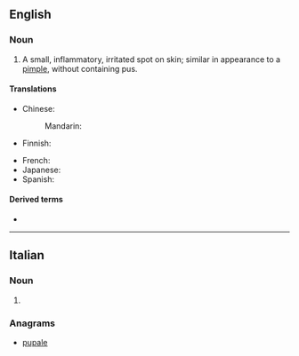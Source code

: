 ==English==

===Noun===
{{en-noun}}

# A small, inflammatory, irritated spot on skin; similar in appearance to a [[pimple]], without containing pus.

====Translations====
{{trans-top|small, inflammatory spot on skin without pus}}
* Chinese:
*: Mandarin: {{t+|cmn|丘疹|tr=qiūzhěn|sc=Hani}}
* Finnish: {{t|fi|näppylä}}
{{trans-mid}}
* French: {{t+|fr|papule|f}}
* Japanese: {{t|ja|丘疹|tr=きゅうしん, kyūshin|sc=Jpan}}
* Spanish: {{t+|es|pápula|f}}
{{trans-bottom}}

====Derived terms====
* {{l|en|pearly penile papules}}

----

==Italian==

===Noun===
{{head|it|noun plural form|g=f}}

# {{plural of|papula|lang=it}}

===Anagrams===
* [[pupale#Italian|pupale]]